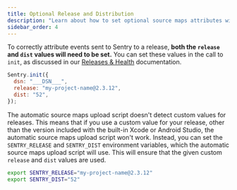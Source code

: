 ```yaml
---
title: Optional Release and Distribution
description: "Learn about how to set optional source maps attributes with older React Native SDKs."
sidebar_order: 4
---
```


To correctly attribute events sent to Sentry to a release, **both the `release` and `dist` values will need to be set.** You can set these values in the call to `init`, as discussed in our [Releases & Health](/platforms/react-native/configuration/releases/) documentation.

```javascript
Sentry.init({
  dsn: "___DSN___",
  release: "my-project-name@2.3.12",
  dist: "52",
});
```

The automatic source maps upload script doesn't detect custom values for releases. This means that if you use a custom value for your release, other than the version included with the built-in Xcode or Android Studio, the automatic source maps upload script won't work. Instead, you can set the `SENTRY_RELEASE` and `SENTRY_DIST` environment variables, which the automatic source maps upload script will use. This will ensure that the given custom `release` and `dist` values are used.

```bash
export SENTRY_RELEASE="my-project-name@2.3.12"
export SENTRY_DIST="52"
```
